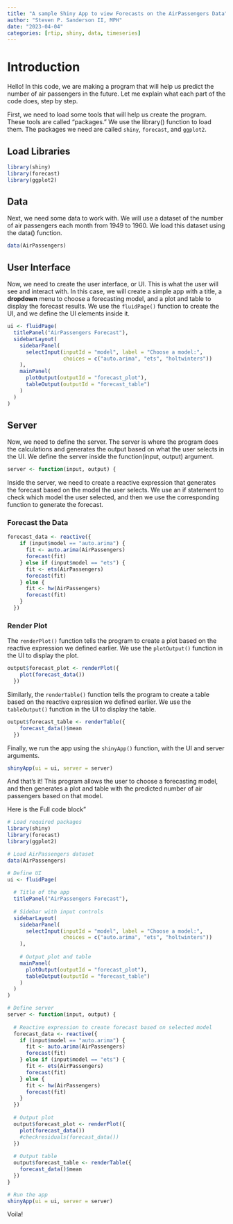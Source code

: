 ```yaml
---
title: "A sample Shiny App to view Forecasts on the AirPassengers Data"
author: "Steven P. Sanderson II, MPH"
date: "2023-04-04"
categories: [rtip, shiny, data, timeseries]
---
```


# Introduction

Hello! In this code, we are making a program that will help us predict the number of air passengers in the future. Let me explain what each part of the code does, step by step.

First, we need to load some tools that will help us create the program. These tools are called "packages." We use the library() function to load them. The packages we need are called `shiny`, `forecast`, and `ggplot2`.

## Load Libraries

```r
library(shiny)
library(forecast)
library(ggplot2)
```

## Data

Next, we need some data to work with. We will use a dataset of the number of air passengers each month from 1949 to 1960. We load this dataset using the data() function.

```r
data(AirPassengers)
```

## User Interface
Now, we need to create the user interface, or UI. This is what the user will see and interact with. In this case, we will create a simple app with a title, a __dropdown__ menu to choose a forecasting model, and a plot and table to display the forecast results. We use the `fluidPage()` function to create the UI, and we define the UI elements inside it.

```r

ui <- fluidPage(
  titlePanel("AirPassengers Forecast"),
  sidebarLayout(
    sidebarPanel(
      selectInput(inputId = "model", label = "Choose a model:",
                  choices = c("auto.arima", "ets", "holtwinters"))
    ),
    mainPanel(
      plotOutput(outputId = "forecast_plot"),
      tableOutput(outputId = "forecast_table")
    )
  )
)
```

## Server

Now, we need to define the server. The server is where the program does the calculations and generates the output based on what the user selects in the UI. We define the server inside the function(input, output) argument.

```r
server <- function(input, output) {
```
Inside the server, we need to create a reactive expression that generates the forecast based on the model the user selects. We use an if statement to check which model the user selected, and then we use the corresponding function to generate the forecast.

### Forecast the Data
```r

forecast_data <- reactive({
    if (input$model == "auto.arima") {
      fit <- auto.arima(AirPassengers)
      forecast(fit)
    } else if (input$model == "ets") {
      fit <- ets(AirPassengers)
      forecast(fit)
    } else {
      fit <- hw(AirPassengers)
      forecast(fit)
    }
  })
```

### Render Plot

The `renderPlot()` function tells the program to create a plot based on the reactive expression we defined earlier. We use the `plotOutput()` function in the UI to display the plot.

```r
output$forecast_plot <- renderPlot({
    plot(forecast_data())
  })
```

Similarly, the `renderTable()` function tells the program to create a table based on the reactive expression we defined earlier. We use the `tableOutput()` function in the UI to display the table.

```r
output$forecast_table <- renderTable({
    forecast_data()$mean
  })
```

Finally, we run the app using the `shinyApp()` function, with the UI and server arguments.

```r
shinyApp(ui = ui, server = server)
```

And that's it! This program allows the user to choose a forecasting model, and then generates a plot and table with the predicted number of air passengers based on that model.

Here is the Full code block"

```r
# Load required packages
library(shiny)
library(forecast)
library(ggplot2)

# Load AirPassengers dataset
data(AirPassengers)

# Define UI
ui <- fluidPage(
  
  # Title of the app
  titlePanel("AirPassengers Forecast"),
  
  # Sidebar with input controls
  sidebarLayout(
    sidebarPanel(
      selectInput(inputId = "model", label = "Choose a model:",
                  choices = c("auto.arima", "ets", "holtwinters"))
    ),
    
    # Output plot and table
    mainPanel(
      plotOutput(outputId = "forecast_plot"),
      tableOutput(outputId = "forecast_table")
    )
  )
)

# Define server
server <- function(input, output) {
  
  # Reactive expression to create forecast based on selected model
  forecast_data <- reactive({
    if (input$model == "auto.arima") {
      fit <- auto.arima(AirPassengers)
      forecast(fit)
    } else if (input$model == "ets") {
      fit <- ets(AirPassengers)
      forecast(fit)
    } else {
      fit <- hw(AirPassengers)
      forecast(fit)
    }
  })
  
  # Output plot
  output$forecast_plot <- renderPlot({
    plot(forecast_data())
    #checkresiduals(forecast_data())
  })
  
  # Output table
  output$forecast_table <- renderTable({
    forecast_data()$mean
  })
}

# Run the app
shinyApp(ui = ui, server = server)
```

Voila!